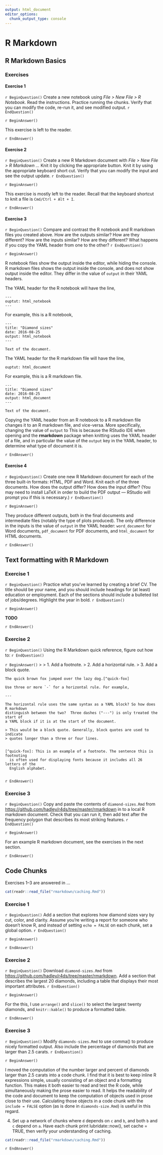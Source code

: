 ```yaml
---
output: html_document
editor_options: 
  chunk_output_type: console
---
```


# R Markdown

## R Markdown Basics

### Exercises

#### Exercise 1 {.exercise}


`r BeginQuestion()`
Create a new notebook using *File > New File > R Notebook*. Read the instructions. Practice running the chunks. Verify that you can modify the code, re-run it, and see modified output.
`r EndQuestion()`


`r BeginAnswer()`

This exercise is left to the reader.

`r EndAnswer()`

#### Exercise 2 {.exercise}


`r BeginQuestion()`
Create a new R Markdown document with *File > New File > R Markdown ...* Knit it by clicking the appropriate button. Knit it by using the appropriate keyboard short cut. Verify that you can modify the input and see the output update.
`r EndQuestion()`


`r BeginAnswer()`

This exercise is mostly left to the reader.
Recall that the keyboard shortcut to knit a file is `Cmd/Ctrl + Alt + I`.

`r EndAnswer()`

#### Exercise 3 {.exercise}


`r BeginQuestion()`
Compare and contrast the R notebook and R markdown files you created above. How are the outputs similar? How are they different? How are the inputs similar? How are they different? What happens if you copy the YAML header from one to the other?
`r EndQuestion()`


`r BeginAnswer()`

R notebook files show the output inside the editor, while hiding the console. R markdown files shows the output inside the console, and does not show output inside the editor.
They differ in the value of `output` in their YAML headers. 

The YAML header for the R notebook will have the line,
```
---
ouptut: html_notebook
---
```
For example, this is a R notebook,
```
---
title: "Diamond sizes"
date: 2016-08-25
output: html_notebook
---

Text of the document.
```

The YAML header for the R markdown file will have the line,
```
ouptut: html_document 
```
For example, this is a R markdown file.
```
---
title: "Diamond sizes"
date: 2016-08-25
output: html_document
---

Text of the document.
```

Copying the YAML header from an R notebook to a R markdown file changes it to an R markdown file, and vice-versa.
More specifically, changing the value of `output` to 
This is because the RStudio IDE when opening and the **rmarkdown** package when knitting uses the YAML header of a file, and in particular the
value of the `output` key in the YAML header, to determine what type of document it is.


`r EndAnswer()`

#### Exercise 4 {.exercise}


`r BeginQuestion()`
Create one new R Markdown document for each of the three built-in formats: HTML, PDF and Word. Knit each of the three documents. How does the output differ? How does the input differ? (You may need to install LaTeX in order to build the PDF output — RStudio will prompt you if this is necessary.)
`r EndQuestion()`


`r BeginAnswer()`

They produce different outputs, both in the final documents and intermediate files (notably the type of plots produced). The only difference in the inputs is the value of `output` in the YAML header: `word_document` for Word documents, `pdf_document` for PDF documents, and `html_document` for HTML documents.


`r EndAnswer()`

## Text formatting with R Markdown


### Exercise 1 {.exercise}


`r BeginQuestion()`
Practice what you’ve learned by creating a brief CV. The title should be your name, and you should include headings for (at least) education or employment. Each of the sections should include a bulleted list of jobs/degrees. Highlight the year in bold.
`r EndQuestion()`


`r BeginAnswer()`

**TODO**

`r EndAnswer()`

### Exercise 2 {.exercise}


`r BeginQuestion()`
Using the R Markdown quick reference, figure out how to:
`r EndQuestion()`


`r BeginAnswer()`
>
>    1. Add a footnote.
>    2. Add a horizontal rule.
>    3. Add a block quote.

```
The quick brown fox jumped over the lazy dog.[^quick-fox]

Use three or more `-` for a horizontal rule. For example,

---

The horizontal rule uses the same syntax as a YAML block? So how does R markdown
distinguish between the two?  Three dashes ("---") is only treated the start of 
a YAML block if it is at the start of the document.

> This would be a block quote. Generally, block quotes are used to indicate
> quotes longer than a three or four lines. 


[^quick-fox]: This is an example of a footnote. The sentence this is footnoting
  is often used for displaying fonts because it includes all 26 letters of the 
  English alphabet.
  
```
  
`r EndAnswer()`

### Exercise 3 {.exercise}
  

`r BeginQuestion()`
Copy and paste the contents of `diamond-sizes.Rmd` from <https://github.com/hadley/r4ds/tree/master/rmarkdown> in to a local R markdown document. Check that you can run it, then add text after the frequency polygon that describes its most striking features.
`r EndQuestion()`


`r BeginAnswer()`

For an example R markdown document, see the exercises in the next section.

`r EndAnswer()`

##  Code Chunks

Exercises 1--3 are answered in ...

```r
cat(readr::read_file("rmarkdown/caching.Rmd"))
```


### Exercise 1 {.exercise}


`r BeginQuestion()`
Add a section that explores how diamond sizes vary by cut, color, and clarity. Assume you’re writing a report for someone who doesn’t know R, and instead of setting `echo = FALSE` on each chunk, set a global option.
`r EndQuestion()`


`r BeginAnswer()`

`r EndAnswer()`

### Exercise 2 {.exercise}


`r BeginQuestion()`
Download `diamond-sizes.Rmd` from <https://github.com/hadley/r4ds/tree/master/rmarkdown>. Add a section that describes the largest 20 diamonds, including a table that displays their most important attributes.
`r EndQuestion()`


`r BeginAnswer()`

For the this, I use `arrange()` and `slice()` to select the largest twenty diamonds, and `knitr::kable()` to produce a formatted table.

`r EndAnswer()`

### Exercise 3 {.exercise}


`r BeginQuestion()`
Modify `diamonds-sizes.Rmd` to use comma() to produce nicely formatted output. Also include the percentage of diamonds that are larger than 2.5 carats.
`r EndQuestion()`


`r BeginAnswer()`

I moved the computation of the number larger and percent of diamonds larger than 2.5 carats into a code chunk.
I find that it is best to keep inline R expressions simple, usually consisting of an object and a formatting function. 
This makes it both easier to read and test the R code, while simultaneously making the prose easier to read.
It helps the readability of the code and document to keep the computation of objects used in prose close to their use.
Calculating those objects in a code chunk with the `include = FALSE` option (as is done in `diamonds-size.Rmd`) is useful in this regard.

4. Set up a network of chunks where `d` depends on `c` and `b`, and both `b` and `c` depend on `a`. Have each chunk print lubridate::now(), set cache = TRUE, then verify your understanding of caching.

```r
cat(readr::read_file("rmarkdown/caching.Rmd"))
```
`r EndAnswer()`

